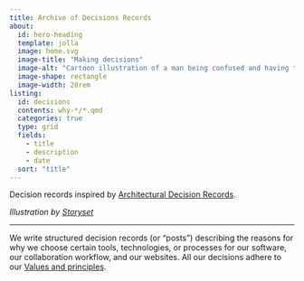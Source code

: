 ```yaml
---
title: Archive of Decisions Records
about:
  id: hero-heading
  template: jolla
  image: home.svg
  image-title: "Making decisions"
  image-alt: "Cartoon illustration of a man being confused and having to think about what decision to between between two arrows pointing in opposite directions."
  image-shape: rectangle
  image-width: 20rem
listing:
  id: decisions
  contents: why-*/*.qmd
  categories: true
  type: grid
  fields:
    - title
    - description
    - date
  sort: "title"
---
```


```{=html}
<style>
div.quarto-about-jolla {
  margin-top: 0%
}
</style>
```

::: column-screen
::: {#hero-heading}
Decision records inspired by [Architectural Decision
Records](https://adr.github.io/). 

*Illustration by [Storyset](https://storyset.com/choice)*
:::
:::

<hr>

We write structured decision records (or "posts") describing the reasons
for why we choose certain tools, technologies, or processes for our
software, our collaboration workflow, and our websites. All our
decisions adhere to our [Values and
principles](https://seedcase-project.org/about/principles).

::: {#decisions}
:::

